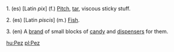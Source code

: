 1. (es) [Latin ''pix''] (f.) [[Pitch]], [[tar]], viscous sticky stuff.

2. (es) [Latin ''piscis''] (m.) [[Fish]].

3. (en) A [[brand]] of small blocks of [[candy]] and [[dispenser]]s for them.

[[hu:Pez]]
[[pl:Pez]]